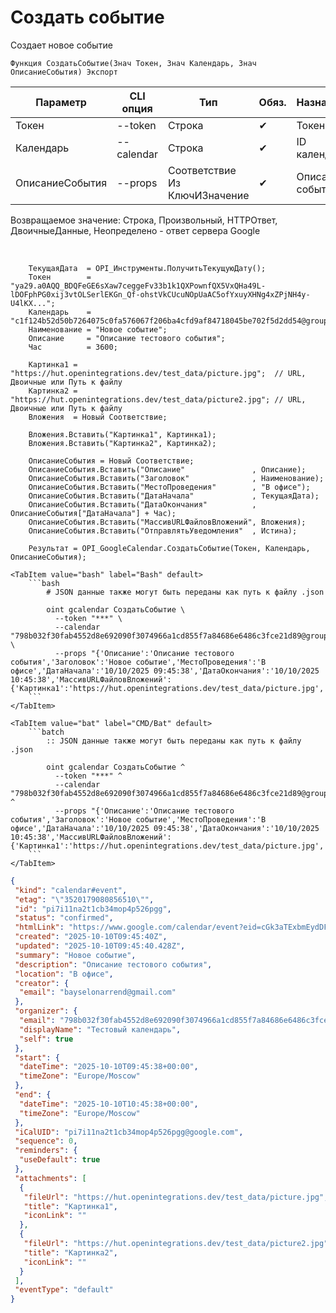 ﻿---
sidebar_position: 4
description: Создать событие и другие функции для работы с Google Calendar в Открытом пакете интеграций - бесплатной open-source библиотеке интеграций для 1С:Предприятие 8, OneScript и CLI
keywords: [1C, 1С, 1С:Предприятие, 1С:Предприятие 8.3, API, Интеграция, Сервисы, Обмен, OneScript, CLI, Google Calendar]
---


# Создать событие
 Создает новое событие



`Функция СоздатьСобытие(Знач Токен, Знач Календарь, Знач ОписаниеСобытия) Экспорт`

  | Параметр | CLI опция | Тип | Обяз. | Назначение |
  |-|-|-|-|-|
  | Токен | --token | Строка | &#x2714; | Токен |
  | Календарь | --calendar | Строка | &#x2714; | ID календаря |
  | ОписаниеСобытия | --props | Соответствие Из КлючИЗначение | &#x2714; | Описание события |

  
  Возвращаемое значение:   Строка, Произвольный, HTTPОтвет, ДвоичныеДанные, Неопределено - ответ сервера Google

<br/>



```bsl title="Пример использования для 1С:Предприятие/OneScript"
    ТекущаяДата  = OPI_Инструменты.ПолучитьТекущуюДату();
    Токен        = "ya29.a0AQQ_BDQFeGE6sXaw7ceggeFv33b1k1QXPownfQX5VxQHa49L-lDOFphPG0xij3vtOLSerlEKGn_Qf-ohstVkCUcuNOpUaAC5ofYxuyXHNg4xZPjNH4y-U4lKX...";
    Календарь    = "c1f124b52d50b7264075c0fa576067f206ba4cfd9af84718045be702f5d2dd54@group.calendar.google.com";
    Наименование = "Новое событие";
    Описание     = "Описание тестового события";
    Час          = 3600;

    Картинка1 = "https://hut.openintegrations.dev/test_data/picture.jpg";  // URL, Двоичные или Путь к файлу
    Картинка2 = "https://hut.openintegrations.dev/test_data/picture2.jpg"; // URL, Двоичные или Путь к файлу
    Вложения  = Новый Соответствие;

    Вложения.Вставить("Картинка1", Картинка1);
    Вложения.Вставить("Картинка2", Картинка2);

    ОписаниеСобытия = Новый Соответствие;
    ОписаниеСобытия.Вставить("Описание"               , Описание);
    ОписаниеСобытия.Вставить("Заголовок"              , Наименование);
    ОписаниеСобытия.Вставить("МестоПроведения"        , "В офисе");
    ОписаниеСобытия.Вставить("ДатаНачала"             , ТекущаяДата);
    ОписаниеСобытия.Вставить("ДатаОкончания"          , ОписаниеСобытия["ДатаНачала"] + Час);
    ОписаниеСобытия.Вставить("МассивURLФайловВложений", Вложения);
    ОписаниеСобытия.Вставить("ОтправлятьУведомления"  , Истина);

    Результат = OPI_GoogleCalendar.СоздатьСобытие(Токен, Календарь, ОписаниеСобытия);
```
    

 <Tabs>
  
    <TabItem value="bash" label="Bash" default>
        ```bash
            # JSON данные также могут быть переданы как путь к файлу .json
            
            oint gcalendar СоздатьСобытие \
              --token "***" \
              --calendar "798b032f30fab4552d8e692090f3074966a1cd855f7a84686e6486c3fce21d89@group.calendar.google.com" \
              --props "{'Описание':'Описание тестового события','Заголовок':'Новое событие','МестоПроведения':'В офисе','ДатаНачала':'10/10/2025 09:45:38','ДатаОкончания':'10/10/2025 10:45:38','МассивURLФайловВложений':{'Картинка1':'https://hut.openintegrations.dev/test_data/picture.jpg','Картинка2':'https://hut.openintegrations.dev/test_data/picture2.jpg'},'ОтправлятьУведомления':true}"
        ```
    </TabItem>
  
    <TabItem value="bat" label="CMD/Bat" default>
        ```batch
            :: JSON данные также могут быть переданы как путь к файлу .json
            
            oint gcalendar СоздатьСобытие ^
              --token "***" ^
              --calendar "798b032f30fab4552d8e692090f3074966a1cd855f7a84686e6486c3fce21d89@group.calendar.google.com" ^
              --props "{'Описание':'Описание тестового события','Заголовок':'Новое событие','МестоПроведения':'В офисе','ДатаНачала':'10/10/2025 09:45:38','ДатаОкончания':'10/10/2025 10:45:38','МассивURLФайловВложений':{'Картинка1':'https://hut.openintegrations.dev/test_data/picture.jpg','Картинка2':'https://hut.openintegrations.dev/test_data/picture2.jpg'},'ОтправлятьУведомления':true}"
        ```
    </TabItem>
</Tabs>


```json title="Результат"
{
 "kind": "calendar#event",
 "etag": "\"3520179080856510\"",
 "id": "pi7i11na2t1cb34mop4p526pgg",
 "status": "confirmed",
 "htmlLink": "https://www.google.com/calendar/event?eid=cGk3aTExbmEydDFjYjM0bW9wNHA1MjZwZ2cgNzk4YjAzMmYzMGZhYjQ1NTJkOGU2OTIwOTBmMzA3NDk2NmExY2Q4NTVmN2E4NDY4NmU2NDg2YzNmY2UyMWQ4OUBn",
 "created": "2025-10-10T09:45:40Z",
 "updated": "2025-10-10T09:45:40.428Z",
 "summary": "Новое событие",
 "description": "Описание тестового события",
 "location": "В офисе",
 "creator": {
  "email": "bayselonarrend@gmail.com"
 },
 "organizer": {
  "email": "798b032f30fab4552d8e692090f3074966a1cd855f7a84686e6486c3fce21d89@group.calendar.google.com",
  "displayName": "Тестовый календарь",
  "self": true
 },
 "start": {
  "dateTime": "2025-10-10T09:45:38+00:00",
  "timeZone": "Europe/Moscow"
 },
 "end": {
  "dateTime": "2025-10-10T10:45:38+00:00",
  "timeZone": "Europe/Moscow"
 },
 "iCalUID": "pi7i11na2t1cb34mop4p526pgg@google.com",
 "sequence": 0,
 "reminders": {
  "useDefault": true
 },
 "attachments": [
  {
   "fileUrl": "https://hut.openintegrations.dev/test_data/picture.jpg",
   "title": "Картинка1",
   "iconLink": ""
  },
  {
   "fileUrl": "https://hut.openintegrations.dev/test_data/picture2.jpg",
   "title": "Картинка2",
   "iconLink": ""
  }
 ],
 "eventType": "default"
}
```
